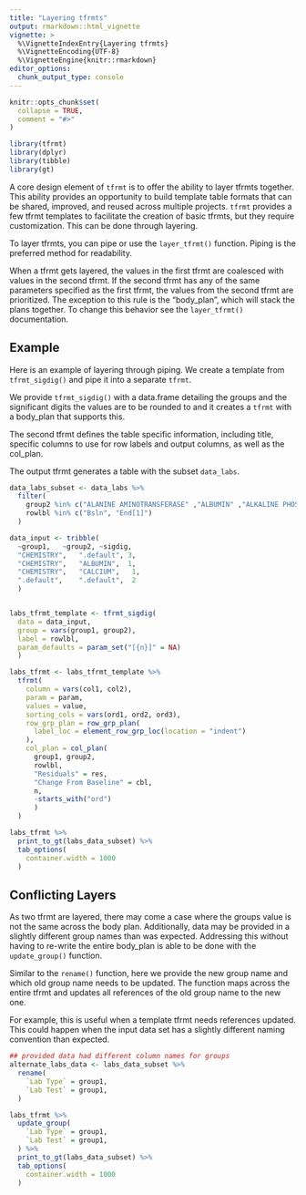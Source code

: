 ```yaml
---
title: "Layering tfrmts"
output: rmarkdown::html_vignette
vignette: >
  %\VignetteIndexEntry{Layering tfrmts}
  %\VignetteEncoding{UTF-8}
  %\VignetteEngine{knitr::rmarkdown}
editor_options: 
  chunk_output_type: console
---
```


```r
knitr::opts_chunk$set(
  collapse = TRUE,
  comment = "#>"
)
```

```r
library(tfrmt)
library(dplyr)
library(tibble)
library(gt)
```

A core design element of `tfrmt` is to offer the ability to layer tfrmts together. This ability provides an opportunity to build template table formats that can be shared, improved, and reused across multiple projects. `tfrmt` provides a few tfrmt templates to facilitate the creation of basic tfrmts, but they require customization. This can be done through layering. 

To layer tfrmts, you can pipe or use the `layer_tfrmt()` function. Piping is the preferred method for readability.

When a tfrmt gets layered, the values in the first tfrmt are coalesced with values in the second tfrmt.  If the second tfrmt has any of the same parameters specified as the first tfrmt, the values from the second tfrmt are prioritized. The exception to this rule is the "body_plan", which will stack the plans together. To change this behavior see the `layer_tfrmt()` documentation.

## Example

Here is an example of layering through piping. We create a template from `tfrmt_sigdig()` and pipe it into a separate `tfrmt`. 

We provide `tfrmt_sigdig()` with a data.frame detailing the groups and the significant digits the values are to be rounded to and it creates a `tfrmt` with a body_plan that supports this. 

The second tfrmt defines the table specific information, including title, specific columns to use for row labels and output columns, as well as the col_plan.

The output tfrmt generates a table with the subset `data_labs`.

```r

data_labs_subset <- data_labs %>% 
  filter(
    group2 %in% c("ALANINE AMINOTRANSFERASE" ,"ALBUMIN" ,"ALKALINE PHOSPHATASE","ASPARTATE AMINOTRANSFERASE", "BASOPHILS"),
    rowlbl %in% c("Bsln", "End[1]")
  )

data_input <- tribble(
  ~group1,   ~group2, ~sigdig,
  "CHEMISTRY",   ".default", 3,
  "CHEMISTRY",   "ALBUMIN",  1,
  "CHEMISTRY",   "CALCIUM",   1,
  ".default",    ".default",  2
  )


labs_tfrmt_template <- tfrmt_sigdig(
  data = data_input,
  group = vars(group1, group2),
  label = rowlbl,
  param_defaults = param_set("[{n}]" = NA)
  ) 

labs_tfrmt <- labs_tfrmt_template %>%
  tfrmt(
    column = vars(col1, col2),
    param = param,
    values = value,
    sorting_cols = vars(ord1, ord2, ord3),
    row_grp_plan = row_grp_plan(
      label_loc = element_row_grp_loc(location = "indent")
    ),
    col_plan = col_plan(
      group1, group2,
      rowlbl,
      "Residuals" = res,
      "Change From Baseline" = cbl,
      n,
      -starts_with("ord")
      )
  )

labs_tfrmt %>% 
  print_to_gt(labs_data_subset) %>% 
  tab_options(
    container.width = 1000
  )

```

## Conflicting Layers

As two tfrmt are layered, there may come a  case where the 
groups value is not the same across the body plan. Additionally, data may be provided in a slightly different group names than was expected. Addressing this without having to re-write the entire body_plan is able to be done with the `update_group()` function. 

Similar to the `rename()` function, here we provide the new group name and which old group name needs to be updated. The function maps across the entire tfrmt and updates all references of the old group name to the new one.

For example, this is useful when a template tfrmt needs references updated. This could happen when the input data set has a slightly different naming convention than expected.

```r

## provided data had different column names for groups
alternate_labs_data <- labs_data_subset %>% 
  rename(
    `Lab Type` = group1,
    `Lab Test` = group1,
  )

labs_tfrmt %>% 
  update_group(
    `Lab Type` = group1,
    `Lab Test` = group1,
  ) %>% 
  print_to_gt(labs_data_subset) %>% 
  tab_options(
    container.width = 1000
  )


```
